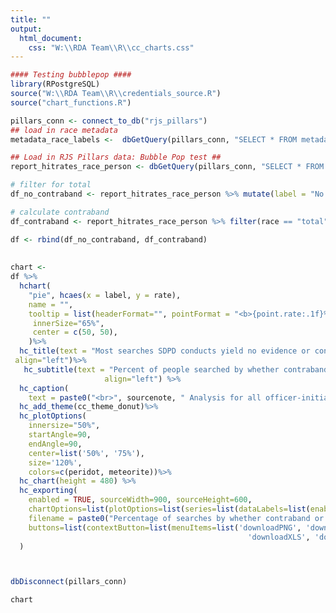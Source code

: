 ```yaml
---
title: ""
output:
  html_document:
    css: "W:\\RDA Team\\R\\cc_charts.css"
---
```

<!-- link to Google Font -->
<link href="https://fonts.googleapis.com/css2?family=Inter:wght@100;200;300;400;500;600;700;800;900&display=swap" rel="stylesheet">

```r

#### Testing bubblepop ####
library(RPostgreSQL)
source("W:\\RDA Team\\R\\credentials_source.R")
source("chart_functions.R")

pillars_conn <- connect_to_db("rjs_pillars")
## load in race metadata
metadata_race_labels <-  dbGetQuery(pillars_conn, "SELECT * FROM metadata_race_labels") %>% select(race_base, race_label_short, race_label_long)

## Load in RJS Pillars data: Bubble Pop test ##
report_hitrates_race_person <- dbGetQuery(pillars_conn, "SELECT * FROM data.report_hitrates_race_person") %>% filter(race == "total")

# filter for total
df_no_contraband <- report_hitrates_race_person %>% mutate(label = "No Contraband or Evidence Found") %>% rename(count = no_contraband_count, rate = no_contraband_rate)

# calculate contraband
df_contraband <- report_hitrates_race_person %>% filter(race == "total") %>% mutate(label = "Contraband or Evidence Found", count = searches_count - no_contraband_count, rate = 100-no_contraband_rate) %>% select(-no_contraband_count, -no_contraband_rate)

df <- rbind(df_no_contraband, df_contraband)
  
  
chart <- 
df %>%
  hchart(
    "pie", hcaes(x = label, y = rate),
    name = "",
    tooltip = list(headerFormat="", pointFormat = "<b>{point.rate:.1f}%</b> of people SDPD searched had <b>{point.label}</b>,<br>for a total of <b>{point.count:,.0f}</b> people needlessly searched."),
     innerSize="65%",
     center = c(50, 50), 
    )%>% 
  hc_title(text = "Most searches SDPD conducts yield no evidence or contraband",
 align="left")%>%
   hc_subtitle(text = "Percent of people searched by whether contraband or evidence is found",
                     align="left") %>%
  hc_caption(
    text = paste0("<br>", sourcenote, " Analysis for all officer-initiated stops."))%>%
  hc_add_theme(cc_theme_donut)%>%
  hc_plotOptions(
    innersize="50%", 
    startAngle=90, 
    endAngle=90,
    center=list('50%', '75%'),
    size='120%',
    colors=c(peridot, meteorite))%>%
  hc_chart(height = 480) %>%
  hc_exporting(
    enabled = TRUE, sourceWidth=900, sourceHeight=600, 
    chartOptions=list(plotOptions=list(series=list(dataLabels=list(enabled=TRUE, format='{point.rate:.1f}%')))),
    filename = paste0("Percentage of searches by whether contraband or evidence was found","_Catalyst California, catalystcalifornia.org, 2023."),
    buttons=list(contextButton=list(menuItems=list('downloadPNG', 'downloadSVG',
                                                     'downloadXLS', 'downloadCSV')))
  )



dbDisconnect(pillars_conn)
```

```r
chart
```

<script>
  widg = document.getElementsByClassName('html-widget'); //find widgets
  for (let i = 0; i < widg.length; i++) { //loop through
    document.getElementsByClassName('highchart')[i].style.width = '100%'; //adjust width
    document.getElementsByClassName('highchart')[i].style.height = '100%'; //adjust height
  }
</script>